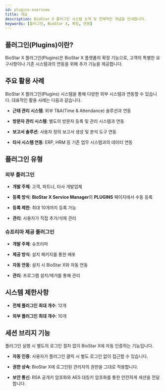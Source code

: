 ```yaml
---
id: plugins-overview
title: 개요
description: BioStar X 플러그인 시스템 소개 및 전체적인 개념을 안내합니다.
keywords: [플러그인, BioStar X, 확장, 연동]
---
```


## 플러그인(Plugins)이란?

BioStar X 플러그인(Plugins)은 BioStar X 플랫폼의 확장 기능으로, 고객의 특별한 요구사항이나 기존 시스템과의 연동을 위해 추가 기능을 제공합니다.

## 주요 활용 사례

BioStar X 플러그인(Plugins) 시스템을 통해 다양한 외부 시스템과 연동할 수 있습니다. 대표적인 활용 사례는 다음과 같습니다.

- **근태 관리 시스템**: 외부 T&A(Time & Attendance) 솔루션과 연동

- **방문자 관리 시스템**: 별도의 방문자 등록 및 관리 시스템과 연동

- **보고서 솔루션**: 사용자 정의 보고서 생성 및 분석 도구 연동

- **타사 시스템 연동**: ERP, HRM 등 기존 업무 시스템과의 데이터 연동


## 플러그인 유형

### 외부 플러그인

- **개발 주체**: 고객, 파트너, 타사 개발업체

- **등록 방식**: **BioStar X Service Manager**의 **PLUGINS** 페이지에서 수동 등록

- **등록 제한**: 최대 10개까지 등록 가능

- **관리**: 사용자가 직접 추가/삭제 관리

### 슈프리마 제공 플러그인  

- **개발 주체**: 슈프리마

- **제공 방식**: 설치 패키지를 통한 배포

- **자동 연동**: 설치 시 BioStar X와 자동 연동

- **관리**: 프로그램 설치/제거를 통해 관리


## 시스템 제한사항

- **전체 플러그인 최대 개수**: 12개

- **외부 플러그인 최대 개수**: 10개


## 세션 브리지 기능

플러그인 실행 시 별도의 로그인 절차 없이 BioStar X에 자동 인증하는 기능입니다.

- **자동 인증**: 사용자가 플러그인 클릭 시 별도 로그인 없이 접근할 수 있습니다.

- **권한 상속**: BioStar X에 로그인된 관리자의 권한을 그대로 적용합니다.

- **보안 통신**: RSA 공개키 암호화와 AES 대칭키 암호화를 통한 안전하게 세션을 전달합니다.